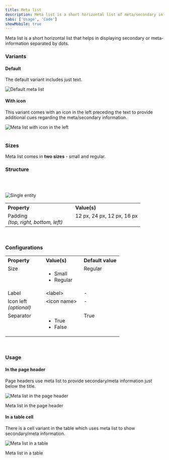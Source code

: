 ```yaml
---
title: Meta list
description: Meta list is a short horizontal list of meta/secondary information.
tabs: ['Usage', 'Code']
showMobile: true
---
```


Meta list is a short horizontal list that helps in displaying secondary or meta-information separated by dots.

### Variants
#### Default
The default variant includes just text.

![Default meta list](./images/metaList-1.png)
<br/>

#### With icon
This variant comes with an icon in the left preceding the text to provide additional cues regarding the meta/secondary information.

![Meta list with icon in the left](./images/metaList-2.png)
<br/>
<br/>

### Sizes
Meta list comes in **two sizes** - small and regular.
<Preview name="components-metalist-all--all" />

### Structure
<br/>
<br/>

![Single entity](./images/metalist-structure.png)
<br/>

<table style="width: 100%">
 <tbody>
   <tr>
     <th style="width:50%; text-align: left;">Property</th>
     <th style="width:50%; text-align: left;">Value(s)</th>
   </tr>
   <tr style="vertical-align: top">
      <td>Padding<br/><em>(top, right, bottom, left)</em></td>
      <td>12 px, 24 px, 12 px, 16 px</td>
   </tr>
 </tbody>
</table>
<br/>

### Configurations
<table style="width: 100%">
  <tbody>
    <tr>
      <th style="width:33%; text-align: left;">Property</th>
      <th style="width:33%; text-align: left;">Value(s)</th>
      <th style="width:33%; text-align: left;">Default value</th>
    </tr>
    <tr style="vertical-align: top">
      <td>Size</td>
      <td>
          <ul>
              <li>Small</li>
              <li>Regular</li>
          </ul>
      </td>
      <td>Regular</td>
    </tr>
    <tr style="vertical-align: top">
      <td>Label</td>
      <td>&#60;label&#62;</td>
      <td>-</td>
    </tr>
    <tr style="vertical-align: top">
      <td>Icon left<br/><em>(optional)</em></td>
      <td>&#60;icon name&#62;</td>
      <td>-</td>
    </tr>
    <tr style="vertical-align: top">
      <td>Separator</td>
      <td>
          <ul>
              <li>True</li>
              <li>False</li>
          </ul>
      </td>
      <td>True</td>
    </tr>
  </tbody>
</table>
<br/>

### Usage
#### In the page header
Page headers use meta list to provide secondary/meta information just below the title.

![Meta list in the page header](./images/metaList-3.png)
<Caption> Meta list in the page header </Caption>
<br/>

#### In a table cell
There is a cell variant in the table which uses meta list to show secondary/meta information.

![Meta list in a table](./images/metaList-4.png)
<Caption> Meta list in a table </Caption>
